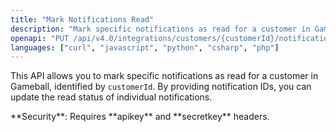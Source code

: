 ```yaml
---
title: "Mark Notifications Read"
description: "Mark specific notifications as read for a customer in Gameball by providing notification IDs."
openapi: "PUT /api/v4.0/integrations/customers/{customerId}/notifications/read"
languages: ["curl", "javascript", "python", "csharp", "php"]
---
```


This API allows you to mark specific notifications as read for a customer in Gameball, identified by `customerId`. By providing notification IDs, you can update the read status of individual notifications.

<Warning>
**Security**: Requires **apikey** and **secretkey** headers.
</Warning>